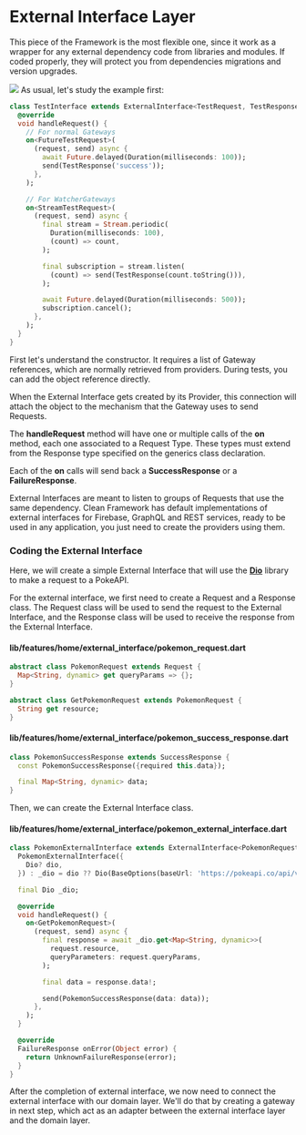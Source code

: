 # External Interface Layer
This piece of the Framework is the most flexible one,
since it work as a wrapper for any external dependency code from libraries and modules.
If coded properly, they will protect you from dependencies migrations and version upgrades.

<Image src="/assets/interface_layer.png" caption="External Interface Layer"/>
As usual, let's study the example first:

```dart
class TestInterface extends ExternalInterface<TestRequest, TestResponse> {
  @override
  void handleRequest() {
    // For normal Gateways
    on<FutureTestRequest>(
      (request, send) async {
        await Future.delayed(Duration(milliseconds: 100));
        send(TestResponse('success'));
      },
    );

    // For WatcherGateways
    on<StreamTestRequest>(
      (request, send) async {
        final stream = Stream.periodic(
          Duration(milliseconds: 100),
          (count) => count,
        );

        final subscription = stream.listen(
          (count) => send(TestResponse(count.toString())),
        );

        await Future.delayed(Duration(milliseconds: 500));
        subscription.cancel();
      },
    );
  }
}
```

First let's understand the constructor. It requires a list of Gateway references, which are normally retrieved from providers. During tests, you can add the object reference directly.

When the External Interface gets created by its Provider, this connection will attach the object to the mechanism that the Gateway uses to send Requests.

The **handleRequest** method will have one or multiple calls of the **on** method, each one associated to a Request Type. These types must extend from the Response type specified on the generics class declaration.

Each of the **on** calls will send back a **SuccessResponse** or a **FailureResponse**.

External Interfaces are meant to listen to groups of Requests that use the same dependency.
Clean Framework has default implementations of external interfaces for Firebase, GraphQL and REST services, ready to be used in any application, you just need to create the providers using them.


### Coding the External Interface

Here, we will create a simple External Interface that will use the [**Dio**](https://pub.dev/packages/dio) library to make a request to a PokeAPI.

For the external interface, we first need to create a Request and a Response class.
The Request class will be used to send the request to the External Interface,
and the Response class will be used to receive the response from the External Interface.

#### lib/features/home/external_interface/pokemon_request.dart
```dart
abstract class PokemonRequest extends Request {
  Map<String, dynamic> get queryParams => {};
}

abstract class GetPokemonRequest extends PokemonRequest {
  String get resource;
}
```

#### lib/features/home/external_interface/pokemon_success_response.dart
```dart
class PokemonSuccessResponse extends SuccessResponse {
  const PokemonSuccessResponse({required this.data});

  final Map<String, dynamic> data;
}
```

Then, we can create the External Interface class.

#### lib/features/home/external_interface/pokemon_external_interface.dart
```dart
class PokemonExternalInterface extends ExternalInterface<PokemonRequest, PokemonSuccessResponse> {
  PokemonExternalInterface({
    Dio? dio,
  }) : _dio = dio ?? Dio(BaseOptions(baseUrl: 'https://pokeapi.co/api/v2/'));

  final Dio _dio;

  @override
  void handleRequest() {
    on<GetPokemonRequest>(
      (request, send) async {
        final response = await _dio.get<Map<String, dynamic>>(
          request.resource,
          queryParameters: request.queryParams,
        );

        final data = response.data!;

        send(PokemonSuccessResponse(data: data));
      },
    );
  }

  @override
  FailureResponse onError(Object error) {
    return UnknownFailureResponse(error);
  }
}
```

After the completion of external interface,
we now need to connect the external interface with our domain layer.
We'll do that by creating a gateway in next step,
which act as an adapter between the external interface layer and the domain layer.
